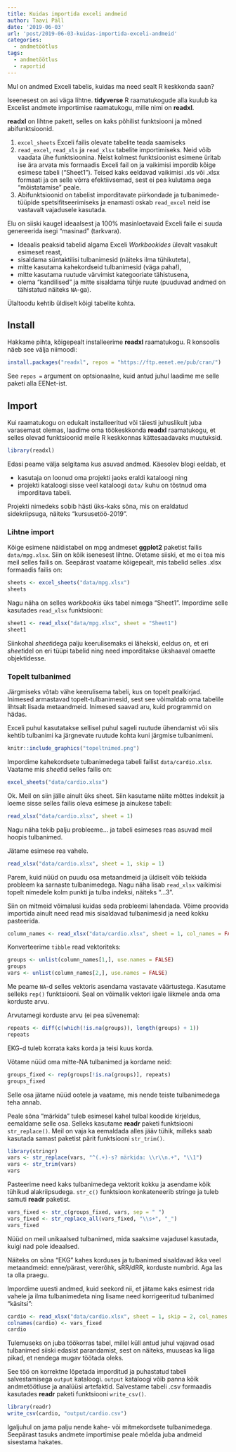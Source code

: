 ```yaml
---
title: Kuidas importida exceli andmeid
author: Taavi Päll
date: '2019-06-03'
url: 'post/2019-06-03-kuidas-importida-exceli-andmeid'
categories:
  - andmetöötlus
tags:
  - andmetöötlus
  - raportid
---
```


Mul on andmed Exceli tabelis, kuidas ma need sealt R keskkonda saan? 

Iseenesest on asi väga lihtne. **tidyverse** R raamatukogude alla kuulub ka Excelist andmete importimise raamatukogu, mille nimi on **readxl**.

**readxl** on lihtne pakett, selles on kaks põhilist funktsiooni ja mõned abifunktsioonid.

1. `excel_sheets` Exceli failis olevate tabelite teada saamiseks
2. `read_excel`, `read_xls` ja `read_xlsx` tabelite importimiseks. Neid võib vaadata ühe funktsioonina. Neist kolmest funktsioonist esimene üritab ise ära arvata mis formaadis Exceli fail on ja vaikimisi impordib kõige esimese tabeli ("Sheet1"). Teised kaks eeldavad vaikimisi .xls või .xlsx formaati ja on selle võrra efektiivsemad, sest ei pea kulutama aega "mõistatamise" peale.
3. Abifunktsioonid on tabelist imporditavate piirkondade ja tulbanimede-tüüpide spetsifitseerimiseks ja enamasti oskab `read_excel` neid ise vastavalt vajadusele kasutada. 

Elu on siiski kaugel ideaalsest ja 100% masinloetavaid Exceli faile ei suuda genereerida isegi "masinad" (tarkvara). 

- Ideaalis peaksid tabelid algama Exceli *Workbookides* ülevalt vasakult esimeset reast, 
- sisaldama süntaktilisi tulbanimesid (näiteks ilma tühikuteta), 
- mitte kasutama kahekordseid tulbanimesid (väga paha!),
- mitte kasutama ruutude värvimist kategooriate tähistusena, 
- olema "kandilised" ja mitte sisaldama tühje ruute (puuduvad andmed on tähistatud näiteks `NA`-ga).

Ülaltoodu kehtib üldiselt kõigi tabelite kohta.

## Install

Hakkame pihta, kõigepealt installeerime **readxl** raamatukogu. R konsoolis näeb see välja niimoodi:

```r
install.packages("readxl", repos = "https://ftp.eenet.ee/pub/cran/")
```

See `repos =` argument on optsionaalne, kuid antud juhul laadime me selle paketi alla EENet-ist.

## Import

Kui raamatukogu on edukalt installeeritud või täiesti juhuslikult juba varasemast olemas, laadime oma töökeskkonda **readxl** raamatukogu, et selles olevad funktsioonid meile R keskkonnas kättesaadavaks muutuksid. 

```r
library(readxl)
```

Edasi peame välja selgitama kus asuvad andmed. Käesolev blogi eeldab, et 

- kasutaja on loonud oma projekti jaoks eraldi kataloogi ning 
- projekti kataloogi sisse veel kataloogi `data/` kuhu on tõstnud oma imporditava tabeli.

Projekti nimedeks sobib hästi üks-kaks sõna, mis on eraldatud sidekriipsuga, näiteks "kursusetöö-2019".

### Lihtne import

Kõige esimene näidistabel on mpg andmeset **ggplot2** paketist failis `data/mpg.xlsx`. Siin on kõik isenesest lihtne. Oletame siiski, et me ei tea mis meil selles failis on. Seepärast vaatame kõigepealt, mis tabelid selles .xlsx formaadis failis on:

```r
sheets <- excel_sheets("data/mpg.xlsx")
sheets
```

Nagu näha on selles *workbookis* üks tabel nimega "Sheet1". Impordime selle kasutades `read_xlsx` funktsiooni:

```r
sheet1 <- read_xlsx("data/mpg.xlsx", sheet = "Sheet1")
sheet1
```

Siinkohal *sheet*idega palju keerulisemaks ei lähekski, eeldus on, et eri *sheet*idel on eri tüüpi tabelid ning need imporditakse ükshaaval omaette objektidesse. 

### Topelt tulbanimed

Järgmiseks võtab vähe keerulisema tabeli, kus on topelt pealkirjad. Inimesed armastavad topelt-tulbanimesid, sest see võimaldab oma tabelile lihtsalt lisada metaandmeid. 
Inimesed saavad aru, kuid programmid on hädas. 


Exceli puhul kasutatakse sellisel puhul sageli ruutude ühendamist või siis kehtib tulbanimi ka järgnevate ruutude kohta kuni järgmise tulbanimeni.


```r
knitr::include_graphics("topeltnimed.png")
```

Impordime kahekordsete tulbanimedega tabeli failist `data/cardio.xlsx`. Vaatame mis *sheet*id selles failis on: 
```r
excel_sheets("data/cardio.xlsx")
```

Ok. Meil on siin jälle ainult üks sheet. Siin kasutame näite mõttes indeksit ja loeme sisse selles failis oleva esimese ja ainukese tabeli:  

```r
read_xlsx("data/cardio.xlsx", sheet = 1)
```

Nagu näha tekib palju probleeme... ja tabeli esimeses reas asuvad meil hoopis tulbanimed.


Jätame esimese rea vahele.
```r
read_xlsx("data/cardio.xlsx", sheet = 1, skip = 1)
```

Parem, kuid nüüd on puudu osa metaandmeid ja üldiselt võib tekkida probleem ka sarnaste tulbanimedega. Nagu näha lisab `read_xlsx` vaikimisi topelt nimedele kolm punkti ja tulba indeksi, näiteks "...3".

Siin on mitmeid võimalusi kuidas seda probleemi lahendada. Võime proovida importida ainult need read mis sisaldavad tulbanimesid ja need kokku pasteerida.
```r
column_names <- read_xlsx("data/cardio.xlsx", sheet = 1, col_names = FALSE, n_max = 2)
```

Konverteerime `tibble` read vektoriteks:
```r
groups <- unlist(column_names[1,], use.names = FALSE)
groups
vars <- unlist(column_names[2,], use.names = FALSE)
```


Me peame `NA`-d selles vektoris asendama vastavate väärtustega. Kasutame selleks `rep()` funktsiooni. Seal on võimalik vektori igale liikmele anda oma korduste arvu. 

Arvutamegi korduste arvu (ei pea süvenema):
```r
repeats <- diff(c(which(!is.na(groups)), length(groups) + 1))
repeats
```

EKG-d tuleb korrata kaks korda ja teisi kuus korda.


Võtame nüüd oma mitte-NA tulbanimed ja kordame neid:

```r
groups_fixed <- rep(groups[!is.na(groups)], repeats)
groups_fixed
```

Selle osa jätame nüüd ootele ja vaatame, mis nende teiste tulbanimedega teha annab.


Peale sõna "märkida" tuleb esimesel kahel tulbal koodide kirjeldus, eemaldame selle osa. Selleks kasutame **readr** paketi funktsiooni `str_replace()`. Meil on vaja ka eemaldada alles jääv tühik, milleks saab kasutada samast paketist pärit funktsiooni `str_trim()`.

```r
library(stringr)
vars <- str_replace(vars, "^(.+)-s? märkida: \\r\\n.+", "\\1")
vars <- str_trim(vars)
vars
```

Pasteerime need kaks tulbanimedega vektorit kokku ja asendame kõik tühikud alakriipsudega. `str_c()` funktsioon konkateneerib stringe ja tuleb samuti **readr** paketist.

```r
vars_fixed <- str_c(groups_fixed, vars, sep = " ")
vars_fixed <- str_replace_all(vars_fixed, "\\s+", "_")
vars_fixed
```

Nüüd on meil unikaalsed tulbanimed, mida saaksime vajadusel kasutada, kuigi nad pole ideaalsed. 

Näiteks on sõna "EKG" kahes korduses ja tulbanimed sisaldavad ikka veel metaandmeid: enne/pärast, vererõhk, sRR/dRR, korduste numbrid. Aga las ta olla praegu.


Impordime uuesti andmed, kuid seekord nii, et jätame kaks esimest rida vahele ja ilma tulbanimedeta ning lisame need korrigeeritud tulbanimed "käsitsi":
```r
cardio <- read_xlsx("data/cardio.xlsx", sheet = 1, skip = 2, col_names = FALSE)
colnames(cardio) <- vars_fixed
cardio
```

Tulemuseks on juba töökorras tabel, millel küll antud juhul vajavad osad tulbanimed siiski edasist parandamist, sest on näiteks, muuseas ka liiga pikad, et nendega mugav töötada oleks.

See töö on korrektne lõpetada imporditud ja puhastatud tabeli salvestamisega `output` kataloogi. `output` kataloogi võib panna kõik andmetöötluse ja analüüsi artefaktid. Salvestame tabeli .csv formaadis kasutades **readr** paketi funktsiooni `write_csv()`.

```r
library(readr)
write_csv(cardio, "output/cardio.csv")
```

Igaljuhul on jama palju nende kahe- või mitmekordsete tulbanimedega. Seepärast tasuks andmete importimise peale mõelda juba andmeid sisestama hakates.
